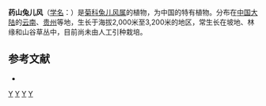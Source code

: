 {{Speciesbox
| taxon = Ainsliaea mairei
| binomial_authority = Levl.
}}

'''药山兔儿风'''（[[学名|学名]]：{{lang|la|''Ainsliaea mairei''}}）是[[菊科|菊科]][[兔儿风属|兔儿风属]]的植物，为中国的特有植物。分布在[[中国大陆|中国大陆]]的[[云南|云南]]、[[贵州|贵州]]等地，生长于海拔2,000米至3,200米的地区，常生长在坡地、林缘和山谷草丛中，目前尚未由人工引种栽培。

== 参考文献 ==
<div class="references-small">
* {{cite web| url =http://www.bioinfo.cn/db05/KmzwSpecies.php?action=view&id=2689| title =药山兔儿风| work =《中国高等植物数据库全库》| publisher =中国科学院微生物研究所| author =昆明植物研究所| accessdate =2009-02-23| deadurl =yes| archiveurl =https://web.archive.org/web/20160305092723/http://www.bioinfo.cn/db05/KmzwSpecies.php?action=view&id=2689| archivedate =2016-03-05}}
</div>

{{Taxonbar}}
[[Category:兔儿风属|Y]]
[[Category:中國特有植物|Y]]
[[Category:云南植物|Y]]
[[Category:贵州植物|Y]]